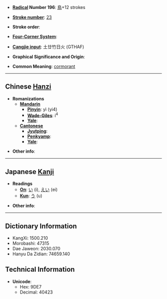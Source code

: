 * '''[[Wiktionary:Chinese radical index| Radical]] Number 196''': [[Wiktionary:Chinese radical index 鳥|鳥]]+12 strokes

* '''[[Wiktionary:Chinese total strokes index|Stroke number]]''': [[Wiktionary:Chinese total strokes index 23|23]]

* '''Stroke order''': 

* '''[[Wiktionary:Chinese four corner index|Four-Corner System]]''': 

* '''[[Wiktionary:Chinese Cangjie index|Cangjie input]]''': 土廿竹日火 (GTHAF)

* '''Graphical Significance and Origin''': 

* '''Common Meaning''': [[cormorant]]

----

== Chinese [[Hanzi]] ==

* '''Romanizations'''
** '''[[Mandarin]]'''
*** '''[[Pinyin]]''': yì (yi4)
*** '''[[Wade-Giles]]''': i<sup>4</sup>
*** '''[[Yale]]''': 
** '''[[Cantonese]]'''
*** '''[[Jyutping]]''':
*** '''[[Penkyamp]]''': 
*** '''[[Yale]]''': 

* '''Other info''': 

----

== Japanese [[Kanji]] ==

* '''Readings'''
** '''[[On]]''': [[い]] (i), [[えい]] (ei)
** '''[[Kun]]''': [[う]] (u)

* '''Other info''':  

----

== Dictionary Information ==

* KangXi: 1500.210
* Morobashi: 47315
* Dae Jaweon: 2030.070
* Hanyu Da Zidian: 74659.140

== Technical Information ==

* '''Unicode''':
** Hex: 9DE7
** Decimal: 40423